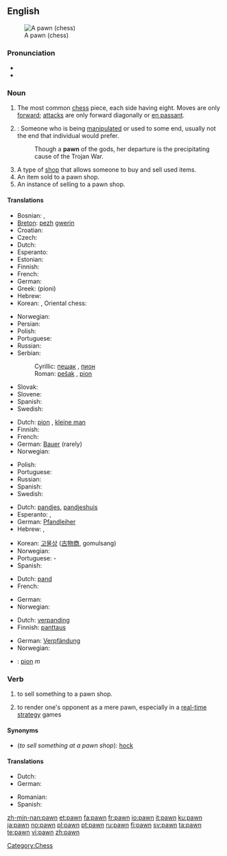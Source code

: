 {{wikipedia|mul=Pawn (chess)}}
==English==
[[Image:Chess pawn 0968.jpg|thumb|A pawn (chess)]]

===Pronunciation===
* {{IPA|/pɔːn/}}
* {{rhymes|ɔːn}}

===Noun===
{{en-noun}}

# {{chess}} The most common [[chess]] piece, each side having eight.  Moves are only [[forward]]; [[attack]]s are only forward diagonally or [[en passant]].
# {{colloquial}}: Someone who is being [[manipulate]]d or used to some end, usually not the end that individual would prefer.
#: Though a '''pawn''' of the gods, her departure is the precipitating cause of the Trojan War.
# A type of [[shop]] that allows someone to buy and sell used items.
# An item sold to a pawn shop.
# An instance of selling to a pawn shop.

====Translations====
{{trans-top|chess piece}}
* Bosnian: {{t-|bs|pješak|m}}, {{t-|bs|pion|m}}
* [[Breton]]: [[pezh]] [[gwerin]] {{m}}
* Croatian: {{t-|hr|pješak|m}}
* Czech: {{t-|cs|pěšec|m}}
* Dutch: {{t-|nl|pion|m}}
* Esperanto: {{t-|eo|peono|xs=Esperanto}}
* Estonian: {{t-|et|ettur}}
* Finnish: {{t+|fi|sotilas}}
* French: {{t+|fr|pion|m}}
* German: {{t+|de|Bauer|m}}
* Greek: {{t+|el|πιόνι|n|sc=Grek}} (píoni)
* Hebrew: {{t+|he|חייל|m|sc=Hebr}}
* Korean: {{ko-inline|폰|pon}}, Oriental chess: {{ko-inline|졸|4=卒|jol}}
{{trans-mid}}
* Norwegian: {{t-|no|bonde|m}}
* Persian: {{t+|fa|سرباز|sc=fa-Arab|xs=Persian}}
* Polish: {{t+|pl|pionek|m}}
* Portuguese: {{t+|pt|peão|m}}
* Russian: {{t+|ru|пешка|f|sc=Cyrl}}
* Serbian:
*: Cyrillic: [[пешак]] {{m}}, [[пион]] {{m}}
*: Roman: [[pešak]] {{m}}, [[pion]] {{m}}
* Slovak: {{t-|sk|pešiak|m}}
* Slovene: {{t+|sl|kmet|m}}
* Spanish: {{t+|es|peón|m}}
* Swedish: {{t+|sv|bonde|c}}
{{trans-bottom}}

{{trans-top|someone who is being manipulated}}
* Dutch: [[pion]] {{m}}, [[kleine man]] {{m}}
* Finnish: {{t-|fi|pelinappula}}
* French: {{t+|fr|pion|m}}
* German: [[Bauer]] {{m}} (rarely)
* Norwegian: {{t-|no|brikke|m}}
{{trans-mid}}
* Polish: {{t+|pl|pionek|m}}
* Portuguese: {{t+|pt|peão|m}}
* Russian: {{t+|ru|пешка|f|sc=Cyrl}}
* Spanish: {{t+|es|peón|m}}
* Swedish: {{t+|sv|bonde|c}}
{{trans-bottom}}

{{trans-top|type of shop}}
* Dutch: [[pandjes]], [[pandjeshuis]] {{n}}
* Esperanto: {{t-|eo|garantipruntejo|xs=Esperanto}}, {{t-|eo|lombardejo|xs=Esperanto}}
* German: [[Pfandleiher]] {{m}}
* Hebrew: {{t-|he|חנות משכונות|f|sc=Hebr}}, {{t-|he|בית עבוט|m|sc=Hebr}}
{{trans-mid}}
* Korean: [[고물상]] ([[古]][[物]][[商]], gomulsang)
* Norwegian: {{t-|no|pantelåner|m}}
* Portuguese: {{t-|pt|topa}}-{{t+|pt|tudo}}
* Spanish: {{t-|es|casa de empeños|m}}
{{trans-bottom}}

{{trans-top|item sold to a pawn shop}}
* Dutch: [[pand]] {{n}}
* French: {{t+|fr|occasion|f}}
{{trans-mid}}
* German: {{t+|de|Pfand|n}}
* Norwegian: {{t-|no|pant|n}}
{{trans-bottom}}

{{trans-top|instance of selling to a pawn shop}}
* Dutch: [[verpanding]] {{f}}
* Finnish: [[panttaus]]
{{trans-mid}}
* German: [[Verpfändung]] {{f}}
* Norwegian: {{t-|no|pantsette}}
{{trans-bottom}}

{{checktrans-top}}
* {{ttbc|Romanian}}: [[pion]] ''m''
{{trans-bottom}}

===Verb===
{{en-verb}}

# to sell something to a pawn shop.
# {{video games}} to render one's opponent as a mere pawn, especially in a [[real-time strategy]] games

====Synonyms====
* (''to sell something at a pawn shop''): [[hock]]

====Translations====
{{trans-top|to sell something to a pawn shop}}
* Dutch: {{t+|nl|verpanden}}
* German: {{t-|de|verpfänden}}
{{trans-mid}}
* Romanian: {{t-|ro|a amaneta}}
* Spanish: {{t-|es|empeñar}}
{{trans-bottom}}

[[Category:Chess]]

[[zh-min-nan:pawn]]
[[et:pawn]]
[[fa:pawn]]
[[fr:pawn]]
[[io:pawn]]
[[it:pawn]]
[[ku:pawn]]
[[ja:pawn]]
[[no:pawn]]
[[pl:pawn]]
[[pt:pawn]]
[[ru:pawn]]
[[fi:pawn]]
[[sv:pawn]]
[[ta:pawn]]
[[te:pawn]]
[[vi:pawn]]
[[zh:pawn]]